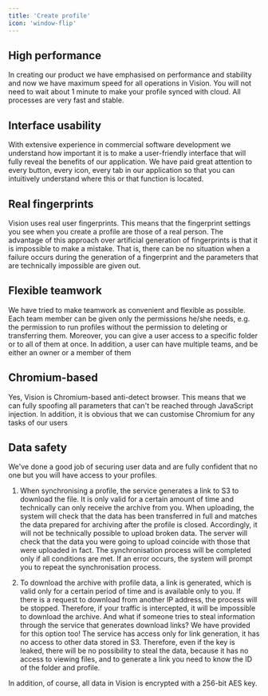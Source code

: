 ```yaml
---
title: 'Create profile'
icon: 'window-flip'
---
```


## High performance

In creating our product we have emphasised on performance and stability and now we have maximum speed for all operations in Vision. You will not need to wait about 1 minute to make your profile synced with cloud. All processes are very fast and stable.

## Interface usability

With extensive experience in commercial software development we understand how important it is to make a user-friendly interface that will fully reveal the benefits of our application. We have paid great attention to every button, every icon, every tab in our application so that you can intuitively understand where this or that function is located.

## Real fingerprints

Vision uses real user fingerprints. This means that the fingerprint settings you see when you create a profile are those of a real person. The advantage of this approach over artificial generation of fingerprints is that it is impossible to make a mistake. That is, there can be no situation when a failure occurs during the generation of a fingerprint and the parameters that are technically impossible are given out.

## Flexible teamwork

We have tried to make teamwork as convenient and flexible as possible. Each team member can be given only the permissions he/she needs, e.g. the permission to run profiles without the permission to deleting or transferring them. Moreover, you can give a user access to a specific folder or to all of them at once.
In addition, a user can have multiple teams, and be either an owner or a member of them

## Chromium-based

Yes, Vision is Chromium-based anti-detect browser.
This means that we can fully spoofing all parameters that can't be reached through JavaScript injection. In addition, it is obvious that we can customise Chromium for any tasks of our users

## Data safety

We've done a good job of securing user data and are fully confident that no one but you will have access to your profiles.

1. When synchronising a profile, the service generates a link to S3 to download the file. It is only valid for a certain amount of time and technically can only receive the archive from you.
When uploading, the system will check that the data has been transferred in full and matches the data prepared for archiving after the profile is closed. Accordingly, it will not be technically possible to upload broken data. The server will check that the data you were going to upload coincide with those that were uploaded in fact. The synchronisation process will be completed only if all conditions are met. If an error occurs, the system will prompt you to repeat the synchronisation process.

2. To download the archive with profile data, a link is generated, which is valid only for a certain period of time and is available only to you. If there is a request to download from another IP address, the process will be stopped. Therefore, if your traffic is intercepted, it will be impossible to download the archive.
And what if someone tries to steal information through the service that generates download links? We have provided for this option too! The service has access only for link generation, it has no access to other data stored in S3. Therefore, even if the key is leaked, there will be no possibility to steal the data, because it has no access to viewing files, and to generate a link you need to know the ID of the folder and profile.

In addition, of course, all data in Vision is encrypted with a 256-bit AES key.
